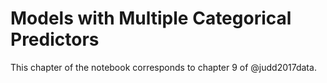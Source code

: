 # Models with Multiple Categorical Predictors {#multicat}

This chapter of the notebook corresponds to chapter 9 of @judd2017data.
